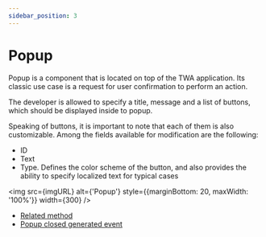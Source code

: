 ```yaml
---
sidebar_position: 3
---
```


# Popup

Popup is a component that is located on top of the TWA application. Its
classic use case is a request for user confirmation to perform an action.

The developer is allowed to specify a title, message and a list of buttons,
which should be displayed inside to popup.

Speaking of buttons, it is important to note that each of them
is also customizable. Among the fields available for modification are the
following:

- ID
- Text
- Type. Defines the color scheme of the button, and also provides the ability
to specify localized text for typical cases


<img
  src={imgURL}
  alt={'Popup'}
  style={{marginBottom: 20, maxWidth: '100%'}}
  width={300}
/>

- [Related method](../apps-communication/methods.mdx#web_app_open_popup)
- [Popup closed generated event](../apps-communication/events.mdx#popup_closed)